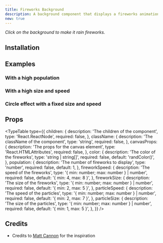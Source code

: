 ```yaml
---
title: Fireworks Background
description: A background component that displays a fireworks animation.
new: true
---
```


<ComponentPreview name="fireworks-background-demo" />

_Click on the background to make it rain fireworks._

## Installation

<ComponentInstallation name="fireworks-background" />

## Examples

### With a high population

<ComponentPreview name="fireworks-background-population-demo" />

### With a high size and speed

<ComponentPreview name="fireworks-background-size-speed-demo" />

### Circle effect with a fixed size and speed

<ComponentPreview name="fireworks-background-fix-size-speed-demo" />

## Props

<TypeTable
  type={{
    children: {
      description: 'The children of the component',
      type: 'React.ReactNode',
      required: false,
    },
    className: {
      description: 'The className of the component',
      type: 'string',
      required: false,
    },
    canvasProps: {
      description: 'The props for the canvas element',
      type: 'React.HTMLAttributes<HTMLCanvasElement>',
      required: false,
    },
    color: {
      description: 'The color of the fireworks',
      type: 'string | string[]',
      required: false,
      default: 'randColor()',
    },
    population: {
      description: 'The number of fireworks to display',
      type: 'number',
      required: false,
      default: 1,
    },
    fireworkSpeed: {
      description: 'The speed of the fireworks',
      type: '{ min: number; max: number } | number',
      required: false,
      default: '{ min: 4, max: 8 }',
    },
    fireworkSize: {
      description: 'The size of the fireworks',
      type: '{ min: number; max: number } | number',
      required: false,
      default: '{ min: 2, max: 5 }',
    },
    particleSpeed: {
      description: 'The speed of the particles',
      type: '{ min: number; max: number } | number',
      required: false,
      default: '{ min: 2, max: 7 }',
    },
    particleSize: {
      description: 'The size of the particles',
      type: '{ min: number; max: number } | number',
      required: false,
      default: '{ min: 1, max: 5 }',
    },
  }}
/>

## Credits

- Credits to [Matt Cannon](https://codepen.io/matt-cannon/pen/YPKGBGm) for the inspiration
